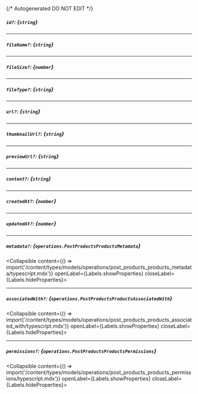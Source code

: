 {/* Autogenerated DO NOT EDIT  */}

##### `id?`: *{`string`}*

---
##### `fileName?`: *{`string`}*

---
##### `fileSize?`: *{`number`}*

---
##### `fileType?`: *{`string`}*

---
##### `url?`: *{`string`}*

---
##### `thumbnailUrl?`: *{`string`}*

---
##### `previewUrl?`: *{`string`}*

---
##### `content?`: *{`string`}*

---
##### `createdAt?`: *{`number`}*

---
##### `updatedAt?`: *{`number`}*

---
##### `metadata?`: *{`operations.PostProductsProductsMetadata`}*
<Collapsible content={() => import('/content/types/models/operations/post_products_products_metadata/typescript.mdx')} openLabel={Labels.showProperties} closeLabel={Labels.hideProperties}>
</Collapsible>

---
##### `associatedWith?`: *{`operations.PostProductsProductsAssociatedWith`}*
<Collapsible content={() => import('/content/types/models/operations/post_products_products_associated_with/typescript.mdx')} openLabel={Labels.showProperties} closeLabel={Labels.hideProperties}>
</Collapsible>

---
##### `permissions?`: *{`operations.PostProductsProductsPermissions`}*
<Collapsible content={() => import('/content/types/models/operations/post_products_products_permissions/typescript.mdx')} openLabel={Labels.showProperties} closeLabel={Labels.hideProperties}>
</Collapsible>



